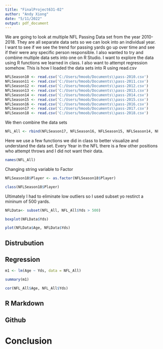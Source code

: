 ```yaml
---
title: "FinalProject631-02"
author: "Andy Xiong"
date: "5/11/2022"
output: pdf_document
---
```


We are going to look at multiple NFL Passing Data set from the year 2010-2018. They are all separate data sets so we can look into an individual year. 
I want to see if we see the trend for passing yards go up over time and see if their were any specific person responsible. 
I also wanted to try and combine multiple data sets into one on R Studio. I want to explore the data using R functions we learned in class. 
I also want to attempt regression somehow. This is how I loaded the data sets into R using read.csv

```r
NFLSeason10 <- read.csv('C:/Users/hmoob/Documents\\pass-2010.csv')
NFLSeason11 <- read.csv('C:/Users/hmoob/Documents\\pass-2011.csv')
NFLSeason12 <- read.csv('C:/Users/hmoob/Documents\\pass-2012.csv')
NFLSeason13 <- read.csv('C:/Users/hmoob/Documents\\pass-2013.csv')
NFLSeason14 <- read.csv('C:/Users/hmoob/Documents\\pass-2014.csv')
NFLSeason15 <- read.csv('C:/Users/hmoob/Documents\\pass-2015.csv')
NFLSeason16 <- read.csv('C:/Users/hmoob/Documents\\pass-2016.csv')
NFLSeason17 <- read.csv('C:/Users/hmoob/Documents\\pass-2017.csv')
NFLSeason18 <- read.csv('C:/Users/hmoob/Documents\\pass-2018.csv')
```
We then combine the data sets
```r
NFL_All <- rbind(NFLSeason17, NFLSeason16, NFLSeason15, NFLSeason14, NFLSeason13, NFLSeason12, NFLSeason11, NFLSeason10)
```

Here we use a few functions we did in class to better visualize and understand the data set. Every Year in the NFL there is a few other positions who attempt throws and I did not want their data. 

```r
names(NFL_All)
```


Changing string variable to Factor
```r
NFLSeason18$Player <- as.factor(NFLSeason18$Player)
```

```r
class(NFLSeason18$Player)
```
Ultimately I had to eliminate low outliers so I used subset yo restirct a mininum of 500 yards.

```r
NFLData<- subset(NFL_All, NFL_All$Yds > 500)
```

```r
boxplot(NFLData$Yds)
```


```r
plot(NFLData$Age, NFLData$Yds)
```



## Distrubution

## Regression

```r
m1 <- lm(Age ~ Yds, data = NFL_All)
```
```r
summary(m1)
```


```r
cor(NFL_All$Age, NFL_All$Yds)
```

## R Markdown

## Github


# Conclusion
